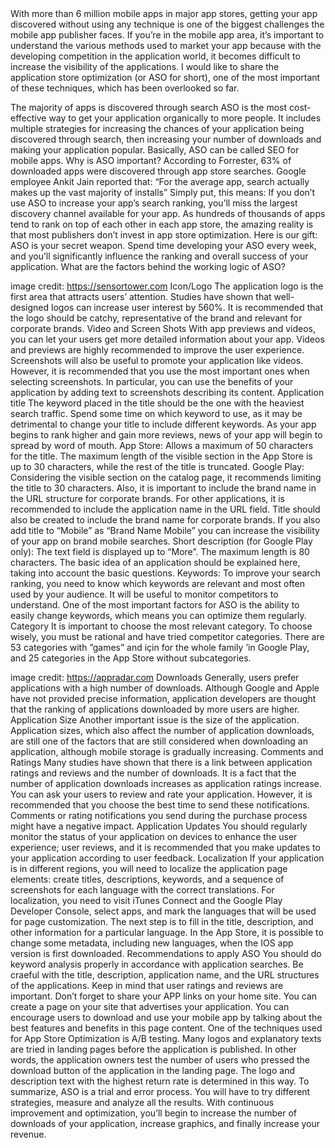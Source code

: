 <div>
With more than 6 million mobile apps in major app stores, getting your app discovered without using any technique is one of the biggest challenges the mobile app publisher faces. If you’re in the mobile app area, it’s important to understand the various methods used to market your app because with the developing competition in the application world, it becomes difficult to increase the visibility of the applications. I would like to share the application store optimization (or ASO for short), one of the most important of these techniques, which has been overlooked so far.

The majority of apps is discovered through search
ASO is the most cost-effective way to get your application organically to more people. It includes multiple strategies for increasing the chances of your application being discovered through search, then increasing your number of downloads and making your application popular. Basically, ASO can be called SEO for mobile apps.
Why is ASO important?
According to Forrester, 63% of downloaded apps were discovered through app store searches. Google employee Ankit Jain reported that: “For the average app, search actually makes up the vast majority of installs” Simply put, this means:
If you don’t use ASO to increase your app’s search ranking, you’ll miss the largest discovery channel available for your app.
As hundreds of thousands of apps tend to rank on top of each other in each app store, the amazing reality is that most publishers don’t invest in app store optimization. Here is our gift: ASO is your secret weapon. Spend time developing your ASO every week, and you’ll significantly influence the ranking and overall success of your application.
What are the factors behind the working logic of ASO?

image credit: https://sensortower.com
Icon/Logo
The application logo is the first area that attracts users’ attention. Studies have shown that well-designed logos can increase user interest by 560%. It is recommended that the logo should be catchy, representative of the brand and relevant for corporate brands.
Video and Screen Shots
With app previews and videos, you can let your users get more detailed information about your app. Videos and previews are highly recommended to improve the user experience.
Screenshots will also be useful to promote your application like videos. However, it is recommended that you use the most important ones when selecting screenshots. In particular, you can use the benefits of your application by adding text to screenshots describing its content.
Application title
The keyword placed in the title should be the one with the heaviest search traffic. Spend some time on which keyword to use, as it may be detrimental to change your title to include different keywords. As your app begins to rank higher and gain more reviews, news of your app will begin to spread by word of mouth.
App Store: Allows a maximum of 50 characters for the title. The maximum length of the visible section in the App Store is up to 30 characters, while the rest of the title is truncated.
Google Play: Considering the visible section on the catalog page, it recommends limiting the title to 30 characters.
Also, it is important to include the brand name in the URL structure for corporate brands. For other applications, it is recommended to include the application name in the URL field. Title should also be created to include the brand name for corporate brands. If you also add title to “Mobile” as “Brand Name Mobile” you can increase the visibility of your app on brand mobile searches.
Short description (for Google Play only): The text field is displayed up to “More”. The maximum length is 80 characters. The basic idea of ​​an application should be explained here, taking into account the basic questions.
Keywords: To improve your search ranking, you need to know which keywords are relevant and most often used by your audience. It will be useful to monitor competitors to understand.
One of the most important factors for ASO is the ability to easily change keywords, which means you can optimize them regularly.
Category
It is important to choose the most relevant category. To choose wisely, you must be rational and have tried competitor categories. There are 53 categories with ”games” and için for the whole family ’in Google Play, and 25 categories in the App Store without subcategories.

image credit: https://appradar.com
Downloads
Generally, users prefer applications with a high number of downloads. Although Google and Apple have not provided precise information, application developers are thought that the ranking of applications downloaded by more users are higher.
Application Size
Another important issue is the size of the application. Application sizes, which also affect the number of application downloads, are still one of the factors that are still considered when downloading an application, although mobile storage is gradually increasing.
Comments and Ratings
Many studies have shown that there is a link between application ratings and reviews and the number of downloads. It is a fact that the number of application downloads increases as application ratings increase. You can ask your users to review and rate your application. However, it is recommended that you choose the best time to send these notifications. Comments or rating notifications you send during the purchase process might have a negative impact.
Application Updates
You should regularly monitor the status of your application on devices to enhance the user experience; user reviews, and it is recommended that you make updates to your application according to user feedback.
Localization
If your application is in different regions, you will need to localize the application page elements: create titles, descriptions, keywords, and a sequence of screenshots for each language with the correct translations.
For localization, you need to visit iTunes Connect and the Google Play Developer Console, select apps, and mark the languages that will be used for page customization. The next step is to fill in the title, description, and other information for a particular language.
In the App Store, it is possible to change some metadata, including new languages, when the IOS app version is first downloaded.
Recommendations to apply ASO
You should do keyword analysis properly in accordance with application searches.
Be craeful with the title, description, application name, and the URL structures of the applications.
Keep in mind that user ratings and reviews are important.
Don’t forget to share your APP links on your home site.
You can create a page on your site that advertises your application. You can encourage users to download and use your mobile app by talking about the best features and benefits in this page content.
One of the techniques used for App Store Optimization is A/B testing. Many logos and explanatory texts are tried in landing pages before the application is published. In other words, the application owners test the number of users who pressed the download button of the application in the landing page. The logo and description text with the highest return rate is determined in this way.
To summarize, ASO is a trial and error process. You will have to try different strategies, measure and analyze all the results. With continuous improvement and optimization, you’ll begin to increase the number of downloads of your application, increase graphics, and finally increase your revenue.
</div>

